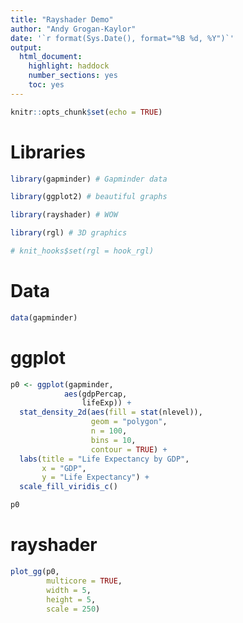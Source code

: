 ```yaml
---
title: "Rayshader Demo"
author: "Andy Grogan-Kaylor"
date: '`r format(Sys.Date(), format="%B %d, %Y")`'
output: 
  html_document: 
    highlight: haddock
    number_sections: yes
    toc: yes
---
```


```r

knitr::opts_chunk$set(echo = TRUE)

```

# Libraries

```r

library(gapminder) # Gapminder data

library(ggplot2) # beautiful graphs

library(rayshader) # WOW

library(rgl) # 3D graphics

# knit_hooks$set(rgl = hook_rgl)

```

# Data

```r

data(gapminder)

```


# ggplot

```r

p0 <- ggplot(gapminder, 
            aes(gdpPercap, 
                lifeExp)) +
  stat_density_2d(aes(fill = stat(nlevel)), 
                  geom = "polygon",
                  n = 100, 
                  bins = 10, 
                  contour = TRUE) +
  labs(title = "Life Expectancy by GDP",
       x = "GDP",
       y = "Life Expectancy") +
  scale_fill_viridis_c()

p0

```

# rayshader

```r

plot_gg(p0, 
        multicore = TRUE, 
        width = 5, 
        height = 5, 
        scale = 250)

```







